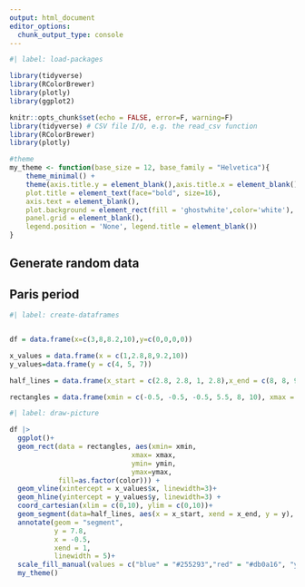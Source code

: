 ```yaml
---
output: html_document
editor_options: 
  chunk_output_type: console
---
```


```r
#| label: load-packages

library(tidyverse)
library(RColorBrewer)
library(plotly) 
library(ggplot2)
```

```r
knitr::opts_chunk$set(echo = FALSE, error=F, warning=F)
library(tidyverse) # CSV file I/O, e.g. the read_csv function
library(RColorBrewer)
library(plotly) 

#theme
my_theme <- function(base_size = 12, base_family = "Helvetica"){
    theme_minimal() +
    theme(axis.title.y = element_blank(),axis.title.x = element_blank(),
    plot.title = element_text(face="bold", size=16),
    axis.text = element_blank(),
    plot.background = element_rect(fill = 'ghostwhite',color='white'),
    panel.grid = element_blank(),
    legend.position = 'None', legend.title = element_blank())
}

```

## Generate random data

## Paris period

```r
#| label: create-dataframes


df = data.frame(x=c(3,8,8.2,10),y=c(0,0,0,0))

x_values = data.frame(x = c(1,2.8,8,9.2,10))
y_values=data.frame(y = c(4, 5, 7))

half_lines = data.frame(x_start = c(2.8, 2.8, 1, 2.8),x_end = c(8, 8, 9.2, 10), y = c(10, 7.8, 4.5, 0))

rectangles = data.frame(xmin = c(-0.5, -0.5, -0.5, 5.5, 8, 10), xmax = c(1, 1, 1, 6, 10, 10.5), ymin = c(7.8, 4, 2.8, -0.5, -0.5, 5), ymax = c(11, 5, 3.5, 0, 0, 7), color = c("blue", "yellow", "red", "red", "yellow", "red"))
```

```r
#| label: draw-picture

df |>
  ggplot()+
  geom_rect(data = rectangles, aes(xmin= xmin,
                              xmax= xmax, 
                              ymin= ymin,
                              ymax=ymax,
            fill=as.factor(color))) +
  geom_vline(xintercept = x_values$x, linewidth=3)+
  geom_hline(yintercept = y_values$y, linewidth=3) + 
  coord_cartesian(xlim = c(0,10), ylim = c(0,10))+
  geom_segment(data=half_lines, aes(x = x_start, xend = x_end, y = y), linewidth = 3)+
  annotate(geom = "segment", 
           y = 7.8, 
           x = -0.5, 
           xend = 1,
           linewidth = 5)+
  scale_fill_manual(values = c("blue" = "#255293","red" = "#db0a16", "yellow" = "yellow"))+
  my_theme() 
```

